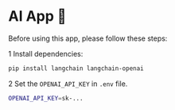 # AI App 🦜

<Callout title="Info" variant="default">
Before using this app, please follow these steps:

1 Install dependencies:

```bash
pip install langchain langchain-openai
```

2 Set the `OPENAI_API_KEY` in `.env` file.

```bash
OPENAI_API_KEY=sk-...
```

</Callout>

<Chat postData="chat" height={400} />
